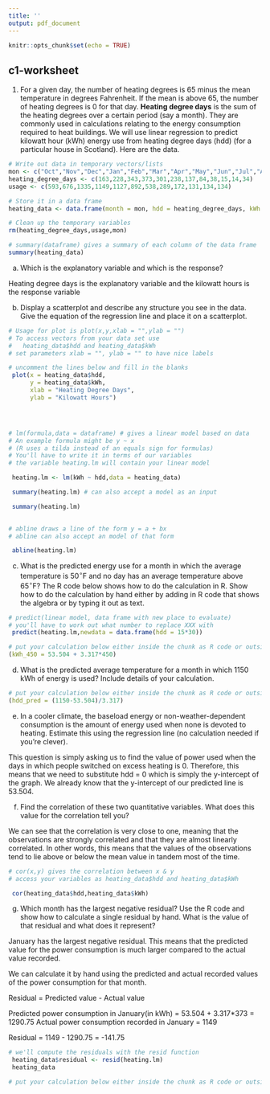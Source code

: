 ```yaml
---
title: ''
output: pdf_document
---
```


```r
knitr::opts_chunk$set(echo = TRUE)
```

## c1-worksheet

1. For a given day, the number of heating degrees is 65 minus the mean temperature in degrees Fahrenheit. If the mean is above 65, the  number of heating degrees is 0 for that day. **Heating degree days** is the sum of the heating degrees over a certain period (say a month). They are commonly used in calculations relating to the energy consumption required to heat buildings. We will use linear regression to predict kilowatt hour (kWh) energy use from heating degree days (hdd) (for a particular house in Scotland). Here are the data.

\begin{small}
\begin{center}
\begin{tabular}{c|cccccccccccc}
Month&Oct&Nov&Dec&Jan&Feb&Mar&Apr&May&Jun&Jul&Aug&Sep \\ \hline
hdd&163&228&343&373&301&238&137&84&38&15&14&34 \\
kWh&593&676&1335&1149&1127&892&538&289&172&131&134&134
\end{tabular}
\end{center}
\end{small}

```r
# Write out data in temporary vectors/lists
mon <- c("Oct","Nov","Dec","Jan","Feb","Mar","Apr","May","Jun","Jul","Aug","Sep")
heating_degree_days <- c(163,228,343,373,301,238,137,84,38,15,14,34)
usage <- c(593,676,1335,1149,1127,892,538,289,172,131,134,134)

# Store it in a data frame
heating_data <- data.frame(month = mon, hdd = heating_degree_days, kWh = usage)

# Clean up the temporary variables
rm(heating_degree_days,usage,mon)

# summary(dataframe) gives a summary of each column of the data frame
summary(heating_data)
```

a. Which is the explanatory variable and which is the response?

Heating degree days is the explanatory variable and the kilowatt hours is the response variable


b. Display a scatterplot and describe any structure you see in the data.  Give the equation of the regression line and place it on a scatterplot.
```r
# Usage for plot is plot(x,y,xlab = "",ylab = "")
# To access vectors from your data set use
#   heating_data$hdd and heating_data$kWh
# set parameters xlab = "", ylab = "" to have nice labels

# uncomment the lines below and fill in the blanks
 plot(x = heating_data$hdd,
      y = heating_data$kWh,
      xlab = "Heating Degree Days",
      ylab = "Kilowatt Hours")




# lm(formula,data = dataframe) # gives a linear model based on data
# An example formula might be y ~ x
# (R uses a tilda instead of an equals sign for formulas)
# You'll have to write it in terms of our variables
# the variable heating.lm will contain your linear model

 heating.lm <- lm(kWh ~ hdd,data = heating_data)

 summary(heating.lm) # can also accept a model as an input

 summary(heating.lm)
 

# abline draws a line of the form y = a + bx
# abline can also accept an model of that form

 abline(heating.lm)
```
c. What is the predicted energy use for a month in which the average temperature is $50^\circ$F and no day has an average temperature above $65^\circ$F?  The R code below shows how to do the calculation in R.  Show how to do the calculation by hand either by adding in R code that shows the algebra or by  typing it out as text.

```r
# predict(linear model, data frame with new place to evaluate)
# you'll have to work out what number to replace XXX with
 predict(heating.lm,newdata = data.frame(hdd = 15*30))

# put your calculation below either inside the chunk as R code or outside the chunk as text
(kWh_450 = 53.504 + 3.317*450)
```

d. What is the predicted average temperature for a month in which 1150 kWh of energy is used?  Include details of your calculation.

```r
# put your calculation below either inside the chunk as R code or outside the chunk as text
(hdd_pred = (1150-53.504)/3.317)
```

e. In a cooler climate, the baseload energy or non-weather-dependent consumption is the amount of energy used when none is devoted to heating. Estimate this using the regression line (no calculation needed if you're clever).

This question is simply asking us to find the value of power used when the days in which people switched on excess heating is 0. Therefore, this means that we need to substitute hdd = 0 which is simply the y-intercept of the graph. We already know that the y-intercept of our predicted line is 53.504.

f.  Find the correlation of these two quantitative variables. What does this value for the correlation tell you?

We can see that the correlation is very close to one, meaning that the observations are strongly correlated and that they are almost linearly correlated. In other words, this means that the values of the observations tend to lie above or below the mean value in tandem most of the time.

```r
# cor(x,y) gives the correlation between x & y
# access your variables as heating_data$hdd and heating_data$kWh

 cor(heating_data$hdd,heating_data$kWh)
```

g. Which month has the largest negative residual?  Use the R code and show how to calculate a single residual by hand.  What is the value of that residual and what does it represent?

January has the largest negative residual. This means that the predicted value for the power consumption is much larger compared to the actual value recorded.

We can calculate it by hand using the predicted and actual recorded values of the power consumption for that month.

Residual = Predicted value - Actual value

Predicted power consumption in January(in kWh) = 53.504 + 3.317*373 = 1290.75
Actual power consumption recorded in January = 1149

Residual = 1149 - 1290.75 = -141.75

```r
# we'll compute the residuals with the resid function
 heating_data$residual <- resid(heating.lm)
 heating_data

# put your calculation below either inside the chunk as R code or outside the chunk as text
```
